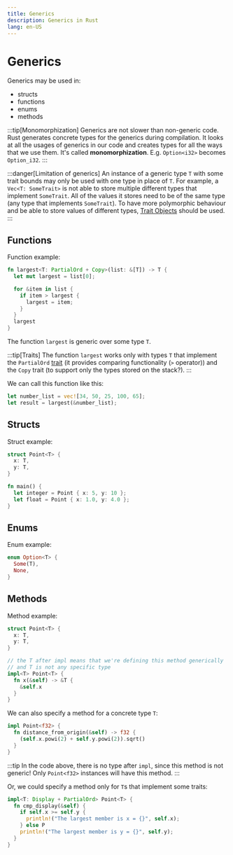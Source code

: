 ```yaml
---
title: Generics
description: Generics in Rust
lang: en-US
---
```


# Generics

Generics may be used in:

- structs
- functions
- enums
- methods

:::tip[Monomorphization]
Generics are not slower than non-generic code. Rust generates concrete types for
the generics during compilation. It looks at all the usages of generics in our
code and creates types for all the ways that we use them. It's called
**monomorphization**. E.g. `Option<i32>` becomes `Option_i32`.
:::

:::danger[Limitation of generics]
An instance of a generic type `T` with some trait bounds may only be used with
one type in place of `T`. For example, a `Vec<T: SomeTrait>` is not able to
store multiple different types that implement `SomeTrait`. All of the values it
stores need to be of the same type (any type that implements `SomeTrait`). To
have more polymorphic behaviour and be able to store values of different types,
[Trait Objects](./traits.md#trait-objects) should be used.
:::

## Functions

Function example:

```rust
fn largest<T: PartialOrd + Copy>(list: &[T]) -> T {
  let mut largest = list[0];

  for &item in list {
    if item > largest {
      largest = item;
    }
  }
  largest
}
```

The function `largest` is generic over some type `T`.

:::tip[Traits]
The function `largest` works only with types `T` that implement the `PartialOrd`
[trait](./traits.md) (it provides comparing functionality (`>` operator)) and
the `Copy` trait (to support only the types stored on the stack?).
:::

We can call this function like this:

```rust
let number_list = vec![34, 50, 25, 100, 65];
let result = largest(&number_list);
```

## Structs

Struct example:

```rust
struct Point<T> {
  x: T,
  y: T,
}

fn main() {
  let integer = Point { x: 5, y: 10 };
  let float = Point { x: 1.0, y: 4.0 };
}
```

## Enums

Enum example:

```rust
enum Option<T> {
  Some(T),
  None,
}
```

## Methods

Method example:

```rust
struct Point<T> {
  x: T,
  y: T,
}

// the T after impl means that we're defining this method generically
// and T is not any specific type
impl<T> Point<T> {
  fn x(&self) -> &T {
    &self.x
  }
}
```

We can also specify a method for a concrete type `T`:

```rust
impl Point<f32> {
  fn distance_from_origin(&self) -> f32 {
    (self.x.powi(2) + self.y.powi(2)).sqrt()
  }
}
```

:::tip
In the code above, there is no type after `impl`, since this method is
not generic! Only `Point<f32>` instances will have this method.
:::

Or, we could specify a method only for `T`s that implement some traits:

```rust
impl<T: Display + PartialOrd> Point<T> {
  fn cmp_display(&self) {
    if self.x >= self.y {
      println!("The largest member is x = {}", self.x);
    } else P
    println!("The largest member is y = {}", self.y);
  }
}
```